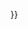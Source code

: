 {{main other |{{if preview|{{Error|{{tl|Film draft notice}}模版僅適用於[[WP:DRAFTS|草稿頁面]]。}}|}} |
{{mbox|text='''提示：'''依據專題指引[[WP:NFF]]，在本作品展開[[主體拍攝]]'''之後'''方能將本草稿移至[[WP:MAINSPACE|主空間]]。{{#if: {{{filming_start|}}}|當前該項目預計於'''{{{filming_start}}}'''開機拍攝。| }}}}
}}
<noinclude>
{{documentation}}
</noinclude>